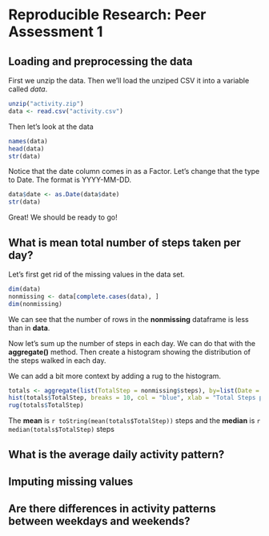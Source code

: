 Reproducible Research: Peer Assessment 1
===========================================

## Loading and preprocessing the data
First we unzip the data. Then we'll load the unziped CSV it into a variable called *data*.  
```r
unzip("activity.zip")
data <- read.csv("activity.csv")
```
  
Then let's look at the data
```r
names(data)
head(data)
str(data)
```

Notice that the date column comes in as a Factor. Let's change that the type to Date. The format is YYYY-MM-DD.

```r
data$date <- as.Date(data$date)
str(data)
```

Great! We should be ready to go!
  


## What is mean total number of steps taken per day?
Let's first get rid of the missing values in the data set.
```r
dim(data)
nonmissing <- data[complete.cases(data), ]
dim(nonmissing)
```
We can see that the number of rows in the **nonmissing** dataframe is less than in **data**.

Now let's sum up the number of steps in each day. We can do that with the **aggregate()** method. Then create a histogram showing the distribution of the steps walked in each day.

We can add a bit more context by adding a rug to the histogram.

```r
totals <- aggregate(list(TotalStep = nonmissing$steps), by=list(Date = nonmissing$date), FUN = sum)
hist(totals$TotalStep, breaks = 10, col = "blue", xlab = "Total Steps per day", main = "Distribution of Total Steps per Day")
rug(totals$TotalStep)
```

The **mean** is `r toString(mean(totals$TotalStep))` steps and the **median** is `r median(totals$TotalStep)` steps

## What is the average daily activity pattern?



## Imputing missing values



## Are there differences in activity patterns between weekdays and weekends?
